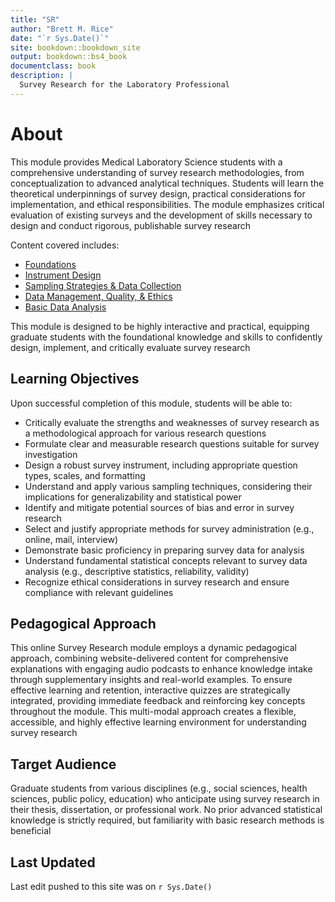 ```yaml
---
title: "SR"
author: "Brett M. Rice"
date: "`r Sys.Date()`"
site: bookdown::bookdown_site
output: bookdown::bs4_book
documentclass: book
description: |
  Survey Research for the Laboratory Professional
---
```


# **About** {-}

This module provides Medical Laboratory Science students with a comprehensive understanding of survey research methodologies, from conceptualization to advanced analytical techniques. Students will learn the theoretical underpinnings of survey design, practical considerations for implementation, and ethical responsibilities. The module emphasizes critical evaluation of existing surveys and the development of skills necessary to design and conduct rigorous, publishable survey research

Content covered includes:

* [Foundations](learning-objectives-1.html)
* [Instrument Design](learning-objectives-2.html)
* [Sampling Strategies & Data Collection](learning-objectives-3.html)
* [Data Management, Quality, & Ethics](learning-objectives-4.html)
* [Basic Data Analysis](learning-objectives-5.html)

This module is designed to be highly interactive and practical, equipping graduate students with the foundational knowledge and skills to confidently design, implement, and critically evaluate survey research

## **Learning Objectives** {-}

Upon successful completion of this module, students will be able to:

* Critically evaluate the strengths and weaknesses of survey research as a methodological approach for various research questions
* Formulate clear and measurable research questions suitable for survey investigation
* Design a robust survey instrument, including appropriate question types, scales, and formatting
* Understand and apply various sampling techniques, considering their implications for generalizability and statistical power
* Identify and mitigate potential sources of bias and error in survey research
* Select and justify appropriate methods for survey administration (e.g., online, mail, interview)
* Demonstrate basic proficiency in preparing survey data for analysis
* Understand fundamental statistical concepts relevant to survey data analysis (e.g., descriptive statistics, reliability, validity)
* Recognize ethical considerations in survey research and ensure compliance with relevant guidelines

## **Pedagogical Approach** {-}

This online Survey Research module employs a dynamic pedagogical approach, combining website-delivered content for comprehensive explanations with engaging audio podcasts to enhance knowledge intake through supplementary insights and real-world examples. To ensure effective learning and retention, interactive quizzes are strategically integrated, providing immediate feedback and reinforcing key concepts throughout the module. This multi-modal approach creates a flexible, accessible, and highly effective learning environment for understanding survey research

## **Target Audience** {-}

Graduate students from various disciplines (e.g., social sciences, health sciences, public policy, education) who anticipate using survey research in their thesis, dissertation, or professional work. No prior advanced statistical knowledge is strictly required, but familiarity with basic research methods is beneficial


## **Last Updated** {-}

Last edit pushed to this site was on <span id="last_updated">`r Sys.Date()`</span>
